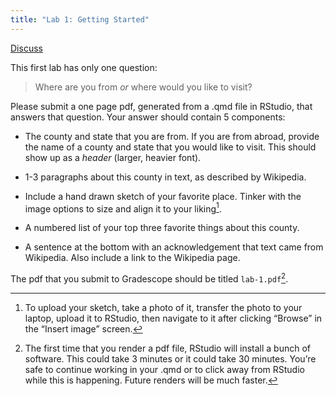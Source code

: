 ```yaml
---
title: "Lab 1: Getting Started"
---
```


[[Discuss]{.btn .btn-primary}](https://app.perusall.com)

This first lab has only one question:

> Where are you from *or* where would you like to visit?

Please submit a one page pdf, generated from a .qmd file in RStudio, that answers that question. Your answer should contain 5 components:

-  The county and state that you are from. If you are from abroad, provide the name of a county and state that you would like to visit. This should show up as a *header* (larger, heavier font).

-  1-3 paragraphs about this county in text, as described by Wikipedia.

-  Include a hand drawn sketch of your favorite place. Tinker with the image options to size and align it to your liking[^1].

-  A numbered list of your top three favorite things about this county.

-  A sentence at the bottom with an acknowledgement that text came from Wikipedia. Also include a link to the Wikipedia page.

The pdf that you submit to Gradescope should be titled `lab-1.pdf`[^2].

[^1]: To upload your sketch, take a photo of it, transfer the photo to your laptop, upload it to RStudio, then navigate to it after clicking "Browse" in the "Insert image" screen.

[^2]: The first time that you render a pdf file, RStudio will install a bunch of software. This could take 3 minutes or it could take 30 minutes. You're safe to continue working in your .qmd or to click away from RStudio while this is happening. Future renders will be much faster.
